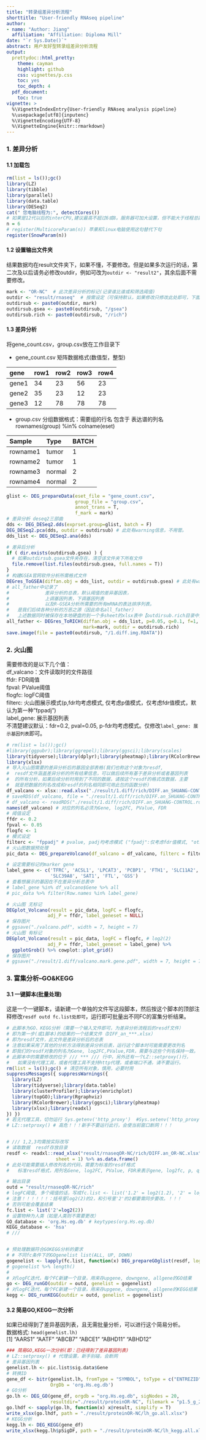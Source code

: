 ```yaml
---
title: "转录组差异分析流程"
shorttitle: "User-friendly RNAseq pipeline"
author:
- name: "Author: Jiang"
  affiliation: "Affiliation: Diploma Mill"
date: "`r Sys.Date()`"
abstract: 用户友好型转录组差异分析流程
output:
  prettydoc::html_pretty:
    theme: cayman
    highlight: github
    css: vignettes/p.css
    toc: yes
    toc_depth: 4
  pdf_document:
    toc: true
vignette: >
  %\VignetteIndexEntry{User-friendly RNAseq analysis pipeline}
  %\usepackage[utf8]{inputenc}
  %\VignetteEncoding{UTF-8}
  %\VignetteEngine{knitr::rmarkdown}
---
```


### 1. 差异分析
#### 1.1 加载包
```r
rm(list = ls());gc()
library(LZ)
library(tibble)
library(parallel)
library(data.table)
library(DESeq2)
cat(" 您电脑线程为:", detectCores())
# 如果是12代以后的interCPU,建议最高不超过6或8。服务器可加大设置，但不能大于线程总数。此处如果电脑一般，建议直接使用n=4或者2。
n = 6  
# register(MulticoreParam(n)) 苹果和linux电脑使用这句替代下句
register(SnowParam(n))
```

#### 1.2 设置输出文件夹
结果数据均在result文件夹下，如果不懂，不要修改。但是如果多次运行的话，第二次及以后请务必修改outdir，例如可改为`outdir <- "result2"`，其余后面不需要修改。
```r
mark <- "OR-NC"  # 此次差异分析的标记(记录谁比谁或和筛选阈值)
outdir <- "result/rnaseq"  # 按需设定（可保持默认，如果修改只修改此处即可，下面无需修改）
outdirsub <- paste0(outdir, mark)
outdirsub.gsea <- paste0(outdirsub, "/gsea")
outdirsub.rich <- paste0(outdirsub, "/rich")
```

#### 1.3 差异分析
将gene_count.csv，group.csv放在工作目录下

* gene_count.csv 矩阵数据格式(数值型，整型)

| gene  | row1 | row2 | row3  | row4|
| :---  | :--- | :--- | :---  | :---|
| gene1 |  34  |  23  |  56   |  23 |
| gene2 |  35  |  23  |  12   |  23 |
| gene3 |  12  |  78  |  78   |  78 |

* group.csv 分组数据格式：需要组的行名 包含于 表达谱的列名 rownames(group) %in% colname(eset)

| Sample   |   Type    | BATCH|
| :----    | :----     | :----|
| rowname1 |   tumor   |  1   |
| rowname2 |   tumor   |  1   |
| rowname3 |   normal  |  2   |
| rowname4 |   normal  |  2   |
```r
glist <- DEG_prepareData(eset_file = "gene_count.csv",
                         group_file = "group.csv",
                         annot_trans = T,
                         f_mark = mark)
# 差异分析 deseq2三部曲
dds <- DEG_DESeq2.dds(exprset.group=glist, batch = F)
DEG_DESeq2.pca(dds, outdir = outdirsub) # 此处有warning信息，不用管。
dds_list <- DEG_DESeq2.ana(dds)

# 差异后分析
if ( dir.exists(outdirsub.gsea) ) {
  # 如果outdirsub.gsea文件夹存在，清空该文件夹下所有文件
  file.remove(list.files(outdirsub.gsea, full.names = T))
}
# 构建GSEA官网软件分析所需格式文件
DEGres_ToGSEA(diffan.obj = dds_list, outdir = outdirsub.gsea) # 此处有warning信息，不用管。
# all_father中记录了
#             差异分析的总表，默认阈值的差异基因表，
#             上调基因列表，下调基因列表
#             以及R-GSEA分析所需要的所有mRNA的表达排序列表。
#   是我们后续各种分析的万恶之源（因此命名all_father）
#   上述数据同时被保存在本地硬盘的到一个多sheet的xlsx表中【outdirsub.rich目录中】
all_father <- DEGres_ToRICH(diffan.obj = dds_list, p=0.05, q=0.1, f=1,
                            mark=mark, outdir = outdirsub.rich)
save.image(file = paste0(outdirsub, "/1.diff.img.RDATA"))
```


### 2. 火山图
需要修改的是以下几个值：<br/>
df_valcano：文件读取时的文件路径<br/>
ffdr: FDR阈值<br/>
fpval: PValue阈值<br/>
flogfc: logFC阈值<br/>
filterc: 火山图展示模式(p,fdr均考虑模式, 仅考虑p值模式，仅考虑fdr值模式，默认为第一种"fppadj")<br/>
label_gene: 展示基因列表<br/>
不清楚建议默认：fdr=0.2, pval=0.05, p-fdr均考虑模式。仅修改`label_gene: 展示基因列表`即可。
```r
# rm(list = ls());gc()
#library(ggpubr);library(ggrepel);library(ggsci);library(scales)
library(tidyverse);library(dplyr);library(pheatmap);library(RColorBrewer)
library(xlsx)
# 导入火山图需要的差异分析后的基因全部表格(我们也称这个对象为resdf,
#  resdf文件涵盖差异分析的所有结果信息，可以做后续所有基于差异分析或者基因列表
#  的所有分析，如果后续分析时用到了不同的数据，请按这个resdf的格式改数据，主要
#  就是把数据的列名改成和resdf的列名相同即可用此包的函数分析)
df_valcano <- xlsx::read.xlsx("./result/1.diff/rich/DIFF.an_SHUANG-CONTROL.xlsx", sheetIndex = 1)
# saveRDS(df_valcano, file = "./result/1.diff/rich/DIFF.an_SHUANG-CONTROL.rds")
# df_valcano <- readRDS("./result/1.diff/rich/DIFF.an_SHUANG-CONTROL.rds")
names(df_valcano) # 对应的列名必须为Gene, log2FC, PValue, FDR
# 阈值设定
ffdr <- 0.2
fpval <- 0.05
flogfc <- 1
# 模式设定
filterc <- "fppadj" # pvalue, padj均考虑模式 ("fpadj":仅考虑fdr值模式, "other": 仅考虑p值模式)
# 火山图数据预处理
pic_data <- DEG_prepareVolcano(df_valcano = df_valcano, filterc = filterc)

# 设定需要标记的marker gene
label_gene <- c('TFRC', 'ACSL1', 'LPCAT3', 'PCBP1', 'FTH1', 'SLC11A2',
                'SLC39A8', 'SAT1', 'FTL', 'GSS')
# 查看想展示的基因在不在差异分析总表中
# label_gene %in% df_valcano$Gene %>% all
# pic_data %>% filter(Row.names %in% label_gene)

# 火山图 无标记
DEGplot_Volcano(result = pic_data, logFC = flogfc,
               adj_P = ffdr, label_geneset = NULL)
# 保存图片
# ggsave("./valcano.pdf", width = 7, height = 7)
# 火山图 有标记
DEGplot_Volcano(result = pic_data, logFC = flogfc, # log2(2)
               adj_P = ffdr, label_geneset = label_gene) %>%
  ggplotGrob() %>% cowplot::plot_grid()
# 保存图片
# ggsave("./result/1.diff/valcano.mark.gene.pdf", width = 7, height = 7)
```


### 3. 富集分析--GO&KEGG
#### 3.1 一键脚本(批量处理)
这是一个一键脚本，请新建一个单独的文件写这段脚本，然后按这个脚本的顶部注释修改`resdf outd fc.list处即可`，运行即可批量出不同FC的富集分析结果。
```r
# 此脚本为GO、KEGG分析（需要一个输入文件即可，为差异分析流程后的resdf文件）
# 即为第一步(或1脚本)的结果的一个结果文件（DIFF_an_***.xlsx）
# 即为resdf文件，此文件是差异分析后的总表
# 注意如果采用了其他的分析方法得到差异分析后表，运行这个脚本时可能需要更改列名
# 即我们的resdf对象的列名为Gene, log2FC,PValue,FDR，需要与这些个列名保持一致。
# 此脚本中的需要修改的位于 /// *** /// 行中，另外还有一个LZ::setproxy()行，
#   如果没有代理工具，或者代理工具不支持http代理，或者端口不通，请不要运行。
rm(list = ls());gc() # 清空所有对象，慎用，必要时用
suppressMessages({ suppressWarnings({
  library(LZ)
  library(tidyverse);library(data.table)
  library(clusterProfiler);library(enrichplot)
  library(topGO);library(Rgraphviz)
  library(RColorBrewer);library(ggsci);library(pheatmap)
  library(xlsx);library(readxl)
}) })
# 若无代理工具，切勿运行 Sys.getenv('http_proxy')  #Sys.setenv('http_proxy'='') Sys.setenv('https_proxy'='')
# LZ::setproxy() # 高危！！！新手不要运行此行，会使当前窗口断网！！！


# /// 1,2,3均需按实际改写
# 读取数据  resdf存放目录
resdf <- readxl::read_xlsx("result/rnaseqOR-NC/rich/DIFF.an_OR-NC.xlsx",
                  sheet = 1) %>% as.data.frame()
# 此处可能需要插入修改列名的代码，需要为标准的resdf格式
#   标准resdf格式，用列名Gene, log2FC, PValue, FDR来表示gene, log2fc, p, q/fdr

# 输出目录
outd = "result/rnaseqOR-NC/rich" 
# logFC阈值, 多个阈值的话，写成fc.list <- list('1.2' = log2(1.2), '2' = log2(2))
# 注意！！！！！！：括号里log2(2)的2，和引号里'2'的2都要需同步要改。！！！
# 否则可能会覆盖结果
fc.list <- list('2'=log2(2))
# 设置物种为人类（如是人类则不需要更改）
GO_database <- 'org.Hs.eg.db' # keytypes(org.Hs.eg.db)
KEGG_database <- 'hsa' 
# ///


# 预处理数据符合GOKEGG分析的要求
# # 不同fc条件下的GOgenelist list(ALL, UP, DOWN)
gogenelist <- lapply(fc.list, function(x) DEG_prepareGOglist(resdf, logfc = x))
# gogenelist %>% length()
#
# 对logFC迭代，每个FC新建一个目录，用来存upgene, downgene, allgene的GO结果
go <- DEG_runGO(outdir = outd, genelist = gogenelist)
# 对logFC迭代，每个FC新建一个目录，用来存upgene, downgene, allgene的KEGG结果
kegg <- DEG_runKEGG(outdir = outd, genelist = gogenelist)
```

#### 3.2 简易GO,KEGG一次分析
如果已经得到了差异基因列表，且无需批量分析，可以进行这个简易分析。<br/>
数据格式: `head(genelist.lh)` <br/>
[1] "AARS1"  "AATF"   "ABCB7"  "ABCE1"  "ABHD11" "ABHD12"
```r
### 简易GO,KEGG一次分析(即：已经得到了差异基因列表)
# LZ::setproxy() # 代理设置，新手别碰，会断网
# 差异基因列表
genelist.lh <- pic.list$sig.data$Gene 
# 转换ID
gene_df <- bitr(genelist.lh, fromType = "SYMBOL", toType = c("ENTREZID", "UNIPROT"), 
                OrgDb = 'org.Hs.eg.db')
# GO分析
go.lh <- DEG_GO(gene_df, orgdb = "org.Hs.eg.db", sigNodes = 20, 
                resultdir="./result/proteinOR-NC", filemark = "p1.5_g_2")
go.lhdf <- sapply(go.lh, function(x) x@result, simplify = T)
write_xlsx(go.lhdf, path = "./result/proteinOR-NC/lh_go.all.xlsx")
# KEGG分析
kegg.lh <- DEG_KEGG(gene_df)
write_xlsx(kegg.lh$pSigDF, path = "./result/proteinOR-NC/lh_kegg.all.xlsx")
```